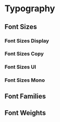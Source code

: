 
<Meta title="Design Tokens/Typography" />

# Typography

## Font Sizes

### Font Sizes Display

<DesignTokenDocBlock categoryName="Font Sizes: display" viewType="card" />

### Font Sizes Copy

<DesignTokenDocBlock categoryName="Font Sizes: copy" viewType="card" />

### Font Sizes UI

<DesignTokenDocBlock categoryName="Font Sizes: ui" viewType="card" />

### Font Sizes Mono

<DesignTokenDocBlock categoryName="Font Sizes: mono" viewType="card" />

## Font Families

<DesignTokenDocBlock categoryName="Font Families" viewType="card" />

## Font Weights

<DesignTokenDocBlock categoryName="Font Weights" viewType="card" />
